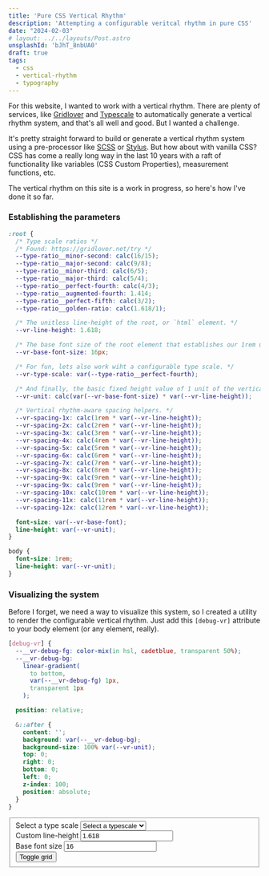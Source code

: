 ```yaml
---
title: 'Pure CSS Vertical Rhythm'
description: 'Attempting a configurable veritcal rhythm in pure CSS'
date: "2024-02-03"
# layout: ../../layouts/Post.astro
unsplashId: 'bJhT_8nbUA0'
draft: true
tags:
  - css
  - vertical-rhythm
  - typography
---
```


For this website, I wanted to work with a vertical rhythm. There are plenty of services, like [Gridlover](https://gridlover.net/) and [Typescale](https://typescale.com/) to automatically generate a vertical rhythm system, and that's all well and good. But I wanted a challenge.

It's pretty straight forward to build or generate a vertical rhythm system using a pre-processor like [SCSS](#scss) or [Stylus](#stylus). But how about with vanilla CSS? CSS has come a really long way in the last 10 years with a raft of functionality like variables (CSS Custom Properties), measurement functions, etc.

The vertical rhythm on this site is a work in progress, so here's how I've done it so far.

### Establishing the parameters

```css
:root {
  /* Type scale ratios */
  /* Found: https://gridlover.net/try */
  --type-ratio__minor-second: calc(16/15);
  --type-ratio__major-second: calc(9/8);
  --type-ratio__minor-third: calc(6/5);
  --type-ratio__major-third: calc(5/4);
  --type-ratio__perfect-fourth: calc(4/3);
  --type-ratio__augmented-fourth: 1.414;
  --type-ratio__perfect-fifth: calc(3/2);
  --type-ratio__golden-ratio: calc(1.618/1);

  /* The unitless line-height of the root, or `html` element. */
  --vr-line-height: 1.618;

  /* The base font size of the root element that establishes our 1rem unit. */
  --vr-base-font-size: 16px;

  /* For fun, lets also work wiht a configurable type scale. */
  --vr-type-scale: var(--type-ratio__perfect-fourth);

  /* And finally, the basic fixed height value of 1 unit of the vertical rhythm. */
  --vr-unit: calc(var(--vr-base-font-size) * var(--vr-line-height));

  /* Vertical rhythm-aware spacing helpers. */
  --vr-spacing-1x: calc(1rem * var(--vr-line-height));
  --vr-spacing-2x: calc(2rem * var(--vr-line-height));
  --vr-spacing-3x: calc(3rem * var(--vr-line-height));
  --vr-spacing-4x: calc(4rem * var(--vr-line-height));
  --vr-spacing-5x: calc(5rem * var(--vr-line-height));
  --vr-spacing-6x: calc(6rem * var(--vr-line-height));
  --vr-spacing-7x: calc(7rem * var(--vr-line-height));
  --vr-spacing-8x: calc(8rem * var(--vr-line-height));
  --vr-spacing-9x: calc(9rem * var(--vr-line-height));
  --vr-spacing-9x: calc(9rem * var(--vr-line-height));
  --vr-spacing-10x: calc(10rem * var(--vr-line-height));
  --vr-spacing-11x: calc(11rem * var(--vr-line-height));
  --vr-spacing-12x: calc(12rem * var(--vr-line-height));

  font-size: var(--vr-base-font);
  line-height: var(--vr-unit);
}

body {
  font-size: 1rem;
  line-height: var(--vr-unit);
}
```

### Visualizing the system

Before I forget, we need a way to visualize this system, so I created a utility to render the configurable vertical rhythm. Just add this `[debug-vr]` attribute to your body element (or any element, really).

```css
[debug-vr] {
  --__vr-debug-fg: color-mix(in hsl, cadetblue, transparent 50%);
  --__vr-debug-bg:
    linear-gradient(
      to bottom,
      var(--__vr-debug-fg) 1px,
      transparent 1px
    );

  position: relative;

  &::after {
    content: '';
    background: var(--__vr-debug-bg);
    background-size: 100% var(--vr-unit);
    top: 0;
    right: 0;
    bottom: 0;
    left: 0;
    z-index: 100;
    position: absolute;
  }
}
```

<form id="vr-playground">
  <fieldset class="fields">
    <div class="field">
      <label for="set-type-scale">Select a type scale</label>
      <select id="set-type-scale">
        <option selected>Select a typescale</option>
        <option value="minor-second">minor-second</option>
        <option value="major-second">major-second</option>
        <option value="minor-third">minor-third</option>
        <option value="major-third">major-third</option>
        <option value="perfect-fourth">perfect-fourth</option>
        <option value="augmented-fourth">augmented-fourth</option>
        <option value="perfect-fifth">perfect-fifth</option>
        <option value="golden-ratio">golden-ratio</option>
      </select>
    </div>
    <div class="field">
      <label for="line-height">Custom line-height</label>
      <input type="number" id="line-height" placeholder="Set a line-height" value="1.618" />
    </div>
    <div class="field">
      <label for="base-font-size">Base font size</label>
      <input type="number" id="base-font-size" placeholder="Set a base font size (px)" value="16" />
    </div>
    <button id="toggle-grid" type="button">Toggle grid</button>
  </fieldset>
</form>
